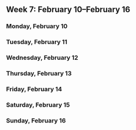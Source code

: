 Week 7: February 10–February 16
-------------------------------

### Monday, February 10

### Tuesday, February 11

### Wednesday, February 12

### Thursday, February 13

### Friday, February 14

### Saturday, February 15

### Sunday, February 16
